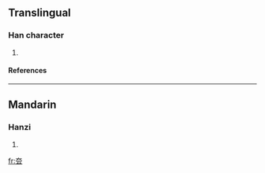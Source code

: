 ==Translingual==
===Han character===
{{Han char|rn=37|rad=大|as=04|sn=7|four=|canj=大一一戈 (KMMI)}}
# {{defn|Han|sort=大04}}
====References====
{{Han ref|kx=0250.080|dkj=05863|dj=0509.160|hdz=10529.060|uh=593D|ud=22845}}
----
==Mandarin==
===Hanzi===
{{cmn-hanzi|pin=[[yùn]] ([[yun4]])|wg=yün<sup>4</sup>}}
# {{defn|Mandarin}}

[[fr:夽]]